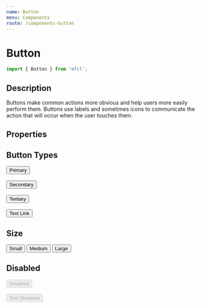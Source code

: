 ```yaml
---
name: Button
menu: Components
route: /components-button
---
```



# Button

```javascript
import { Button } from 'mfcl';
```

## Description
Buttons make common actions more obvious and help users more easily perform them. Buttons use labels and sometimes icons to communicate the action that will occur when the user touches them.

## Properties

<Props of={Button} />

## Button Types

<Playground>
  <Button>Primary</Button><br/><br/>
  <Button btnType="secondary">Secondary</Button><br/><br/>
  <Button btnType="tertiary">Tertiary</Button><br/><br/>
  <Button btnType="link">Text Link</Button><br/>
</Playground>

## Size

<Playground>
  <Button btnType="primary" size="sm">
    Small
  </Button><span style={{margin: "6px"}}/>
  <Button btnType="primary" size="md">
    Medium
  </Button><span style={{margin: "6px"}}/>
  <Button btnType="primary" size="lg">
    Large
  </Button>
</Playground>

## Disabled

<Playground>
  <Button size="lg" disabled btnType="primary">Disabled</Button>
  <br/><br/>
  <Button disabled btnType="link">Text Disabled</Button>
</Playground>

